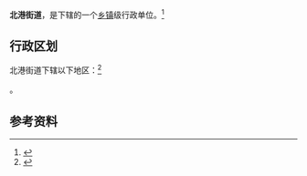 {{中国乡级行政区|21/14/03/010/000}}

'''北港街道'''，是{{PRC admin/fullname|21/14/03/010/000|3}}下辖的一个[[乡镇|乡镇]]级行政单位。<ref>{{PRC admin/ref sgc|{{PRC admin/parent|21/14/03/010/000}}}}</ref>

== 行政区划 ==

北港街道下辖以下地区：<ref>{{PRC admin/ref sgc|21/14/03/010/000}}</ref>

{{PRC admin/children|21/14/03/010/000}}。

== 参考资料 ==

{{reflist}}

{{行政区划小作品}}
{{PRC admin/navcat|21/14/03/010/000}}